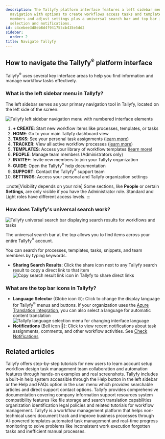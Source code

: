 ```yaml
---
description: The Tallyfy platform interface features a left sidebar menu for primary
  navigation with options to create workflows access tasks and templates manage team
  members and adjust settings plus a universal search bar and top bar icons for language
  selection and notifications.
id: c4cebee3d8eb8d4f941755cb435e5dd2
sidebar:
  order: 2
title: Navigate Tallyfy
---
```


## How to navigate the Tallyfy<sup>®</sup> platform interface

Tallyfy<sup>®</sup> uses several key interface areas to help you find information and manage workflow tasks effectively.

### What is the left sidebar menu in Tallyfy?

The left sidebar serves as your primary navigation tool in Tallyfy, located on the left side of the screen.

![Tallyfy left sidebar navigation menu with numbered interface elements](https://screenshots.tallyfy.com/tallyfy%2Fpro%2Fdesktop-light-sidebar-numerated.png)

1.  **+ CREATE**: Start new workflow items like processes, templates, or tasks
2.  **HOME**: Go to your main Tallyfy dashboard view
3.  **TASKS**: See your personal task assignments ([learn more](/products/pro/tracking-and-tasks/tasks/))
4.  **TRACKER**: View all active workflow processes ([learn more](/products/pro/tracking-and-tasks/tracker-view/))
5.  **TEMPLATES**: Access your library of workflow templates ([learn more](/products/pro/documenting/templates/))
6.  **PEOPLE**: Manage team members (Administrators only)
7.  **INVITE+**: Invite new members to join your Tallyfy organization
8.  **GUIDE**: Open the Tallyfy<sup>®</sup> help documentation
9.  **SUPPORT**: Contact the Tallyfy<sup>®</sup> support team
10. **SETTINGS**: Access your personal and Tallyfy organization settings

:::note[Visibility depends on your role]
Some sections, like **People** or certain **Settings**, are only visible if you have the Administrator role. Standard and Light roles have different access levels.
:::

### How does Tallyfy's universal search work?

![Tallyfy universal search bar displaying search results for workflows and tasks](https://screenshots.tallyfy.com/tallyfy%2Fpro%2Fdesktop-light-search-bar-results.png)

The universal search bar at the top allows you to find items across your entire Tallyfy<sup>®</sup> account.

You can search for processes, templates, tasks, snippets, and team members by typing keywords.

*   **Sharing Search Results**: Click the share icon next to any Tallyfy search result to copy a direct link to that item
    ![Copy search result link icon in Tallyfy to share direct links](https://screenshots.tallyfy.com/tallyfy%2Fpro%2Fdesktop-light-copy-search-result-link.png)

### What are the top bar icons in Tallyfy?

*   **Language Selector** (Globe icon 🌐): Click to change the display language for Tallyfy<sup>®</sup> menus and buttons. If your organization uses the [Azure Translation integration](/products/pro/integrations/azure-translation/), you can also select a language for automatic content translation
    ![Tallyfy language selection menu for changing interface language](https://screenshots.tallyfy.com/tallyfy%2Fpro%2Fdesktop-light-change-language.png)
*   **Notifications** (Bell icon 🔔): Click to view recent notifications about task assignments, comments, and other workflow activities. See [Check Notifications](/products/pro/tracking-and-tasks/how-can-i-view-notifications-in-tallyfy/)


## Related articles
<CardGrid>
<LinkTitleCard header="<b>Pro > Getting started</b>" href="/products/pro/tutorials/" > Tallyfy offers step-by-step tutorials for new users to learn account setup workflow design task management team collaboration and automation features through hands-on examples and real screenshots. </LinkTitleCard>
<LinkTitleCard header="<b>Support > In-app user guide</b>" href="/products/pro/miscellaneous/support/how-to-access-the-tallyfy-user-guide/" > Tallyfy includes a built-in help system accessible through the Help button in the left sidebar or the Help and FAQs option in the user menu which provides searchable articles and direct support contact options. </LinkTitleCard>
<LinkTitleCard header="<b>Pro > Miscellaneous</b>" href="/products/pro/miscellaneous/" > Tallyfy provides comprehensive documentation covering company information support resources system compatibility features like file storage and search translation capabilities organization identification legal policies and related tutorials for workflow management. </LinkTitleCard>
<LinkTitleCard header="<b>Introduction</b>" href="/products/pro/" > Tallyfy is a workflow management platform that helps non-technical users document track and improve business processes through AI-powered templates automated task management and real-time progress monitoring to solve problems like inconsistent work execution forgotten tasks and inefficient manual processes. </LinkTitleCard>
</CardGrid>